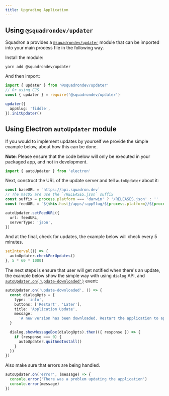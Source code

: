 ```yaml
---
title: Upgrading Application
---
```


## Using `@squadrondev/updater`

Squadron a provides a
[`@squadrondev/updater`](https://github.com/siberianmh/squadron) module that can
be imported into your main process file in the following way.

Install the module:

```shell
yarn add @squadrondev/updater
```

And then import:

```ts
import { updater } from '@squadrondev/updater'
// Or using CJS
const { updater } = require('@squadrondev/updater')

updater({
  appSlug: 'fiddle',
}).initUpdater()
```

## Using Electron `autoUpdater` module

If you would to implement updates by yourself we provide the simple example
below, about how this can be done.

**Note**: Please ensure that the code below will only be executed in your
packaged app, and not in development.

```ts
import { autoUpdater } from 'electron'
```

Next, construct the URL of the update server and tell `autoUpdater` about it:

```ts
const baseURL = `https://api.squadron.dev`
// The macOS are use the `/RELEASES.json` suffix
const suffix = process.platform === 'darwin' ? '/RELEASES.json' : ''
const feedURL = `${this.host}/apps/:appSlug/${process.platform}/${process.arch}${suffix}`

autoUpdater.setFeedURL({
  url: feedURL,
  serverType: 'json',
})
```

And at the final, check for updates, the example below will check every 5
minutes.

```ts
setInterval(() => {
  autoUpdater.checkForUpdates()
}, 5 * 60 * 1000)
```

The next steps is ensure that user will get notified when there's an update, the
example below show the simple way with using `dialog` API, and
[`autoUpdater.on('update-downloaded')`](https://www.electronjs.org/docs/latest/api/auto-updater#events)
event:

```ts
autoUpdater.on('update-downloaded', () => {
  const dialogOpts = {
    type: 'info',
    buttons: ['Restart', 'Later'],
    title: 'Application Update',
    message:
      'A new version has been downloaded. Restart the application to apply the updates.',
  }

  dialog.showMessageBox(dialogOpts).then(({ response }) => {
    if (response === 0) {
      autoUpdater.quitAndInstall()
    }
  })
})
```

Also make sure that errors are being handled.

```ts
autoUpdater.on('error', (message) => {
  console.error('There was a problem updating the application')
  console.error(message)
})
```
